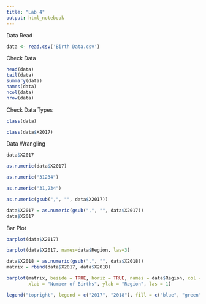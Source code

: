 ```yaml
---
title: "Lab 4"
output: html_notebook
---
```


Data Read

```r
data <- read.csv('Birth Data.csv')
```

Check Data

```r
head(data)
tail(data)
summary(data)
names(data)
ncol(data)
nrow(data)
```

Check Data Types

```r
class(data)
```

```r
class(data$X2017)
```

Data Wrangling

```r
data$X2017

as.numeric(data$X2017)
```

```r
as.numeric("31234")

as.numeric("31,234")
```

```r
as.numeric(gsub(",", "", data$X2017))
```

```r
data$X2017 = as.numeric(gsub(",", "", data$X2017))
data$X2017
```

Bar Plot

```r
barplot(data$X2017)
```

```r
barplot(data$X2017, names=data$Region, las=3)
```

```r
data$X2018 = as.numeric(gsub(",", "", data$X2018))
matrix = rbind(data$X2017, data$X2018)
```

```r
barplot(matrix, beside = TRUE, horiz = TRUE, names = data$Region, col = c("blue", "green"), main = "Births in Different Regions of Australia",
        xlab = "Number of Births", ylab = "Region", las = 1)

legend("topright", legend = c("2017", "2018"), fill = c("blue", "green"))
```
